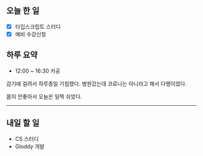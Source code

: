 ## 오늘 한 일

- [x] 타입스크립트 스터디
- [x] 예비 수강신청

## 하루 요약

- 12:00 ~ 16:30 카공

감기에 걸려서 하루종일 기침했다. 병원갔는데 코로나는 아니라고 해서 다행이었다.

몸이 안좋아서 오늘은 일찍 쉬었다.

---

## 내일 할 일

- CS 스터디
- Gloddy 개발

